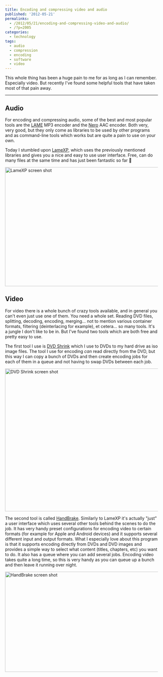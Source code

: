 ---
title: Encoding and compressing video and audio
published: '2012-05-21'
permalinks:
  - /2012/05/21/encoding-and-compressing-video-and-audio/
  - /?p=2005
categories:
  - technology
tags:
  - audio
  - compression
  - encoding
  - software
  - video
---

This whole thing has been a huge pain to me for as long as I can remember. Especially video. But recently I've found some helpful tools that have taken most of that pain away.

<hr classname="fix" />

## Audio

For encoding and compressing audio, some of the best and most popular tools are the <a href="http://lame.sourceforge.net/">LAME</a> MP3 encoder and the <a href="http://www.nero.com/enu/company/about-nero/nero-aac-codec.php">Nero</a> AAC encoder. Both very, very good, but they only come as libraries to be used by other programs and as command-line tools which works but are quite a pain to use on your own.

Today I stumbled upon <a href="http://lamexp.sourceforge.net">LameXP</a>, which uses the previously mentioned libraries and gives you a nice and easy to use user interface. Free, can do many files at the same time and has just been fantastic so far 🙂

<img
  src="http://www.geekality.net/wp-content/uploads/2012/05/LameXP.png"
  alt="LameXP screen shot"
  title="LameXP"
  width="540"
  height="391"
  class="aligncenter size-large wp-image-2006"
/>

## Video

For video there is a whole bunch of crazy tools available, and in general you can't even just use one of them. You need a whole set. Reading DVD files, splitting, decoding, encoding, merging... not to mention various container formats, filtering (deinterlacing for example), et cetera... so many tools. It's a jungle I don't like to be in. But I've found two tools which are both free and pretty easy to use.

The first tool I use is <a href="http://www.dvdshrink.org/what_en.php">DVD Shrink</a> which I use to DVDs to my hard drive as iso image files. The tool I use for encoding <em>can</em> read directly from the DVD, but this way I can copy a bunch of DVDs and then create encoding jobs for each of them in a queue and not having to swap DVDs between each job.

<img
  src="http://www.geekality.net/wp-content/uploads/2012/05/DVDShrink.png"
  alt="DVD Shrink screen shot"
  title="DVD Shrink"
  width="540"
  height="469"
  class="aligncenter size-large wp-image-2009"
/>

The second tool is called <a href="https://handbrake.fr/">HandBrake</a>. Similarly to LameXP it's actually "just" a user interface which uses several other tools behind the scenes to do the job. It has very handy preset configurations for encoding video to certain formats (for example for Apple and Android devices) and it supports several different input and output formats. What I especially love about this program is that it supports encoding directly from DVDs and DVD images and provides a simple way to select what content (titles, chapters, etc) you want to do. It also has a queue where you can add several jobs. Encoding video takes quite a long time, so this is very handy as you can queue up a bunch and then leave it running over night.

<img
  src="http://www.geekality.net/wp-content/uploads/2012/05/HandBrake.png"
  alt="HandBrake screen shot"
  title="HandBrake"
  width="540"
  height="329"
  class="aligncenter size-large wp-image-2008"
/>
